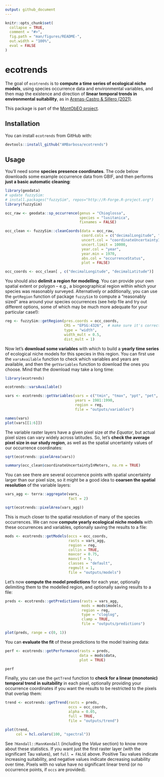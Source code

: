 ```yaml
---
output: github_document
---
```


<!-- README.md is generated from README.Rmd. Please edit that file -->

```r
knitr::opts_chunk$set(
  collapse = TRUE,
  comment = "#>",
  fig.path = "man/figures/README-",
  out.width = "100%",
  eval = FALSE
)
```

# ecotrends

<!-- badges: start -->

<!-- badges: end -->

The goal of `ecotrends` is to **compute a time series of ecological niche models**, using species occurrence data and environmental variables, and then map the existence and direction of **linear temporal trends in environmental suitability**, as in [Arenas-Castro & Sillero (2021)](https://doi.org/10.1016/j.scitotenv.2021.147172).

This package is part of the [MontObEO project](https://montobeo.wordpress.com/).

## Installation

You can install `ecotrends` from GitHub with:

```r
devtools::install_github("AMBarbosa/ecotrends")
```

## Usage

You'll need some **species presence coordinates**. The code below downloads some example occurrence data from GBIF, and then performs **just a basic automatic cleaning**:

```r
library(geodata)
# update fuzzySim:
# install.packages("fuzzySim", repos="http://R-Forge.R-project.org")
library(fuzzySim)

occ_raw <- geodata::sp_occurrence(genus = "Chioglossa", 
                                  species = "lusitanica", 
                                  fixnames = FALSE)

occ_clean <- fuzzySim::cleanCoords(data = occ_raw, 
                                   coord.cols = c("decimalLongitude", "decimalLatitude"), 
                                   uncert.col = "coordinateUncertaintyInMeters",
                                   uncert.limit = 10000, 
                                   year.col = "year", 
                                   year.min = 1970, 
                                   abs.col = "occurrenceStatus", 
                                   plot = FALSE)

occ_coords <- occ_clean[ , c("decimalLongitude", "decimalLatitude")]
```

You should also **delimit a region for modelling**. You can provide your own spatial extent or polygon -- e.g., a biogeographical region within which your species was reasonably surveyed. Alternatively or additionally, you can use the `getRegion` function of package `fuzzySim` to compute a "reasonably sized" area around your species occurrences (see help file and try out different options, some of which may be much more adequate for your particular case!):

```r
reg <- fuzzySim::getRegion(pres.coords = occ_coords,
                           CRS = "EPSG:4326",  # make sure it's correct for your case!
                           type = "width",
                           width_mult = 0.5,
                           dist_mult = 1)
```

Now let's **download some variables** with which to build a **yearly time series** of ecological niche models for this species in this region. You can first use the `varsAvailable` function to check which variables and years are available, and then the `getVariables` function to download the ones you choose. Mind that the download may take a long time:

```r
library(ecotrends)

ecotrends::varsAvailable()

vars <- ecotrends::getVariables(vars = c("tmin", "tmax", "ppt", "pet", "ws"), 
                                years = 1981:1990, 
                                region = reg, 
                                file = "outputs/variables")

names(vars)
plot(vars[[1:6]])
```

The variable raster layers have a given pixel size *at the Equator*, but actual pixel sizes can vary widely across latitudes. So, let's **check the average pixel size in our study region**, as well as the spatial uncertainty values of our occurrence coordinates:

```r
sqrt(ecotrends::pixelArea(vars))

summary(occ_clean$coordinateUncertaintyInMeters, na.rm = TRUE)
```

You can see there are several occurrence points with spatial uncertainty larger than our pixel size, so it might be a good idea to **coarsen the spatial resolution** of the variable layers:

```r
vars_agg <- terra::aggregate(vars, 
                             fact = 2)

sqrt(ecotrends::pixelArea(vars_agg))
```

This is much closer to the spatial resolution of many of the species occurrences. We can now **compute yearly ecological niche models** with these occurrences and variables, optionally saving the results to a file:

```r
mods <- ecotrends::getModels(occs = occ_coords, 
                             rasts = vars_agg, 
                             region = reg,
                             collin = TRUE, 
                             maxcor = 0.75,
                             maxvif = 5,
                             classes = "default", 
                             regmult = 1, 
                             file = "outputs/models")
```

Let's now **compute the model predictions** for each year, optionally delimiting them to the modelled region, and optionally saving results to a file:

```r
preds <- ecotrends::getPredictions(rasts = vars_agg, 
                                   mods = mods$models, 
                                   region = reg,
                                   type = "cloglog",
                                   clamp = TRUE,
                                   file = "outputs/predictions")

plot(preds, range = c(0, 1))
```

You can **evaluate the fit** of these predictions to the model training data:

```r
perf <- ecotrends::getPerformance(rasts = preds, 
                                  data = mods$data,
                                  plot = TRUE)

perf
```

Finally, you can use the `getTrend` function to **check for a linear (monotonic) temporal trend in suitability** in each pixel, optionally providing your occurrence coordinates if you want the results to be restricted to the pixels that overlap them:

```r
trend <- ecotrends::getTrend(rasts = preds,
                             occs = occ_coords,
                             alpha = 0.05,
                             full = TRUE,
                             file = "outputs/trend")

plot(trend, 
     col = hcl.colors(100, "spectral"))
```
See `?Kendall::MannKendall` (including the *Value* section) to know more about these statistics. If you want just the first raster layer (with the significant Tau values), set `full = FALSE` above. Positive Tau values indicate increasing suitability, and negative values indicate decreasing suitability over time. Pixels with no value have no significant linear trend (or no occurrence points, if `occs` are provided).
